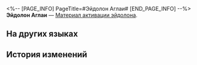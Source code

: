 <%-- [PAGE_INFO]
PageTitle=#Эйдолон Аглаи#
[END_PAGE_INFO] --%>
{{Предмет Инфобокс
|id          = 11402
|Изображение = Предмет Эйдолон Аглаи.png
|Тип         = Материал активации эйдолона
|Инвентарь   = 
|Редкость    = 5
|Эффект      = 
|Описание    = Материал для повышения уровня Эйдолона Аглаи.
}}
'''Эйдолон Аглаи''' — [[Материал активации эйдолона]].

==На других языках==
{{На других языках
|en   = Aglaea's Eidolon
|zhs  = 【阿格莱雅】的星魂
|zht  = 【阿格萊雅】的星魂
|ja   = 「アグライア」の星魂
|ko   = [아글라이아]의 성혼
|es   = Eidolon de Aglaea
|fr   = Eidolon d'Aglaé
|ru   = Эйдолон Аглаи
|th   = Eidolon ของ Aglaea
|vi   = Tinh Hồn Aglaea
|de   = Aglaeas Eidolon
|id   = Aglaea's Eidolon
|pt   = Eidolon de Aglaea
}}

==История изменений==
{{История изменений|3.5}}